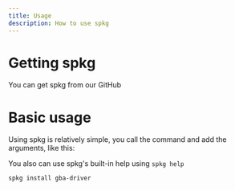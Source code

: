 ```yaml
---
title: Usage
description: How to use spkg
---
```


# Getting spkg

You can get spkg from our GitHub

# Basic usage

Using spkg is relatively simple, you call the command and add the arguments, like this:

<Tip>You also can use spkg's built-in help using `spkg help`</Tip>

```bash
spkg install gba-driver
```

